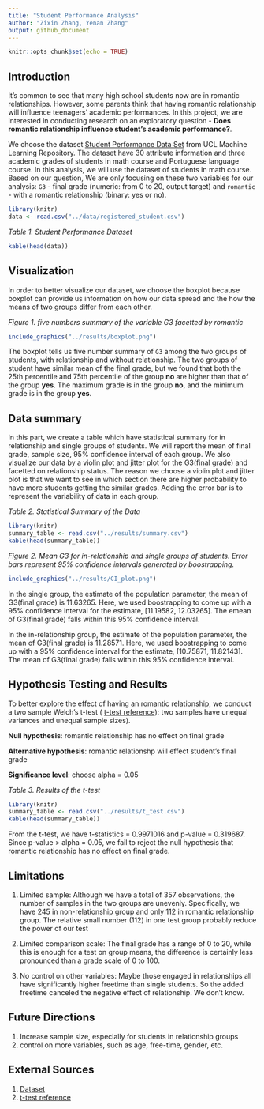 ```yaml
---
title: "Student Performance Analysis"
author: "Zixin Zhang, Yenan Zhang"
output: github_document
---
```


```r
knitr::opts_chunk$set(echo = TRUE)
```

## Introduction
It's common to see that many high school students now are in romantic relationships. However, some parents think that having romantic relationship will influence teenagers' academic performances. In this project, we are interested in conducting research on an exploratory question - **Does romantic relationship influence student's academic performance?**. 

We choose the dataset [Student Performance Data Set](https://archive.ics.uci.edu/ml/datasets/Student+Performance) from UCL Machine Learning Repository. The dataset have 30 attribute information and three academic grades of students in math course and Portuguese language course. In this analysis, we will use the dataset of students in math course. Based on our question, We are only focusing on these two variables for our analysis: `G3` - final grade (numeric: from 0 to 20, output target) and `romantic` - with a romantic relationship (binary: yes or no).

```r
library(knitr)
data <- read.csv("../data/registered_student.csv")
```

*Table 1. Student Performance Dataset*
```r
kable(head(data))
```

## Visualization
In order to better visualize our dataset, we choose the boxplot because boxplot can provide us information on how our data spread and the how the means of two groups differ from each other.  

*Figure 1. five numbers summary of the variable G3 facetted by romantic*

```r
include_graphics("../results/boxplot.png")
```

The boxplot tells us five number summary of `G3` among the two groups of students, with relationship and without relationship. The two groups of student have similar mean of the final grade, but we found that both the 25th percentile and 75th percentile of the group **no** are higher than that of the group **yes**. The maximum grade is in the group **no**, and the minimum grade is in the group **yes**.

## Data summary
In this part, we create a table which have statistical summary for in relationship and single groups of students. We will report the mean of final grade, sample size, 95% confidence interval of each group. We also visualize our data by a violin plot and jitter plot for the G3(final grade) and facetted on relationship status. The reason we choose a violin plot and jitter plot is that we want to see in which section there are higher probability to have more students getting the similar grades. Adding the error bar is to represent the variability of data in each group. 

*Table 2. Statistical Summary of the Data*
```r
library(knitr)
summary_table <- read.csv("../results/summary.csv")
kable(head(summary_table))
```

*Figure 2. Mean G3 for in-relationship and single groups of students. Error bars represent 95% confidence intervals generated by boostrapping.*


```r
include_graphics("../results/CI_plot.png")
```

In the single group, the estimate of the population parameter, the mean of G3(final grade) is 11.63265. Here, we used boostrapping to come up with a 95% confidence interval for the estimate, [11.19582, 12.03265]. The emean of G3(final grade) falls within this 95% confidence interval.

In the in-relationship group, the estimate of the population parameter, the mean of G3(final grade) is 11.28571. Here, we used boostrapping to come up with a 95% confidence interval for the estimate, [10.75871, 11.82143]. The mean of G3(final grade) falls within this 95% confidence interval.

## Hypothesis Testing and Results
To better explore the effect of having an romantic relationship, we conduct a two sample Welch's t-test ( [t-test reference](https://en.wikipedia.org/wiki/Welch%27s_t-test)): two samples have unequal variances and unequal sample sizes).

**Null hypothesis**: romantic relationship has no effect on final grade

**Alternative hypothesis**: romantic relationshp will effect student's final grade

**Significance level**: choose alpha = 0.05

*Table 3. Results of the t-test*
```r
library(knitr)
summary_table <- read.csv("../results/t_test.csv")
kable(head(summary_table))
```

From the t-test, we have t-statistics = 0.9971016	and p-value = 0.319687. Since p-value > alpha = 0.05, we fail to reject the null hypothesis that romantic relationship has no effect on final grade. 

## Limitations

1. Limited sample: Although we have a total of 357 observations, the number of samples in the two groups are unevenly. Specifically, we have 245 in non-relationship group and only 112 in romantic relationship group. The relative small number (112) in one test group probably reduce the power of our test

2. Limited comparison scale: The final grade has a range of 0 to 20, while this is enough for a test on group means, the difference is certainly less pronounced than a grade scale of 0 to 100. 

3. No control on other variables: Maybe those engaged in relationships all have significantly higher freetime than single students. So the added freetime canceled the negative effect of relationship. We don't know. 

## Future Directions
1. Increase sample size, especially for students in relationship groups
2. control on more variables, such as age, free-time, gender, etc. 

## External Sources
1. [Dataset](https://archive.ics.uci.edu/ml/datasets/Student+Performance)
2. [t-test reference](https://en.wikipedia.org/wiki/Welch%27s_t-test)
